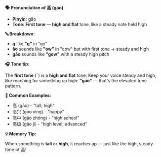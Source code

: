 **🗣️ Pronunciation of 高 (gāo)**

- **Pinyin:** gāo
- **Tone: First tone** — **high and flat** tone, like a steady note held high

**🔤 Breakdown:**

- **g** like **"g"** in "go"
- **āo** sounds like **"ow"** in "cow" but with first tone → steady and high
- **gāo** sounds like **"gow"** with a steady high pitch

**🎧 Tone tip:**

The **first tone** (ˉ) is a **high and flat** tone: Keep your voice steady and high, like reaching
for something up high: **"gāo"** — that's the elevated tone pattern.

**📝 Common Examples:**

- 高 (gāo) - "tall; high"
- 高兴 (gāo xìng) - "happy"
- 高中 (gāo zhōng) - "high school"
- 高级 (gāo jí) - "high level; advanced"

**💡 Memory Tip:**

When something is **tall** or **high**, it reaches up — just like the high, steady tone of 高!
